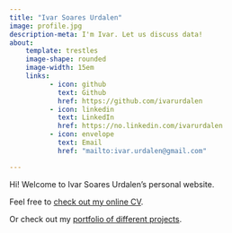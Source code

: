 ```yaml
---
title: "Ivar Soares Urdalen"
image: profile.jpg
description-meta: I'm Ivar. Let us discuss data!
about:
    template: trestles
    image-shape: rounded
    image-width: 15em
    links: 
          - icon: github
            text: Github
            href: https://github.com/ivarurdalen
          - icon: linkedin
            text: LinkedIn
            href: https://no.linkedin.com/ivarurdalen
          - icon: envelope
            text: Email
            href: "mailto:ivar.urdalen@gmail.com"

---
```


Hi! Welcome to Ivar Soares Urdalen's personal website.  

Feel free to [check out my online CV](cv.qmd).  

Or check out my [portfolio of different projects](portfolio.qmd).